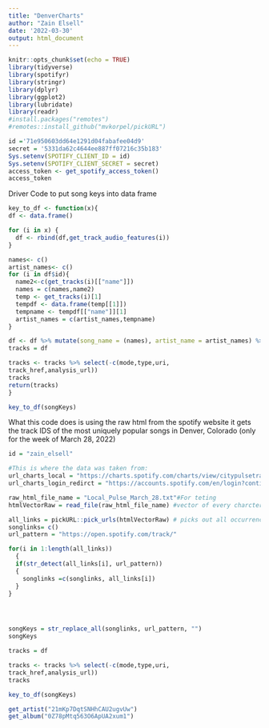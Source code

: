 ```yaml
---
title: "DenverCharts"
author: "Zain Elsell"
date: '2022-03-30'
output: html_document
---
```


```r
knitr::opts_chunk$set(echo = TRUE)
library(tidyverse)
library(spotifyr)
library(stringr)
library(dplyr)
library(ggplot2)
library(lubridate)
library(readr)
#install.packages("remotes")
#remotes::install_github("mvkorpel/pickURL")

```


```r
id ='71e950603dd64e1291d04fabafee04d9'
secret = '5331da62c4644ee887ff07216c35b183'
Sys.setenv(SPOTIFY_CLIENT_ID = id)
Sys.setenv(SPOTIFY_CLIENT_SECRET = secret)
access_token <- get_spotify_access_token()
access_token
```


Driver Code to put song keys into data frame
```r
key_to_df <- function(x){
df <- data.frame()

for (i in x) {
  df <- rbind(df,get_track_audio_features(i))
}

names<- c()
artist_names<- c()
for (i in df$id){
  name2<-c(get_tracks(i)[["name"]])
  names = c(names,name2)
  temp <- get_tracks(i)[1]
  tempdf <- data.frame(temp[[1]])
  tempname <- tempdf[["name"]][1]
  artist_names = c(artist_names,tempname)
}

df <- df %>% mutate(song_name = (names), artist_name = artist_names) %>% relocate(artist_name) %>% relocate(song_name)
tracks = df

tracks <- tracks %>% select(-c(mode,type,uri,	
track_href,analysis_url))
tracks
return(tracks)
}
```

```r
key_to_df(songKeys)
```

What this code does is using the raw html from the spotify website it gets the track IDS of the most uniquely popular songs in Denver, Colorado (only for the week of March 28, 2022) 

```r

id = "zain_elsell"

#This is where the data was taken from:
url_charts_local = "https://charts.spotify.com/charts/view/citypulsetrack-denver-weekly/latest"
url_charts_login_redirct = "https://accounts.spotify.com/en/login?continue=https%3A%2F%2Fcharts.spotify.com/login"

raw_html_file_name = "Local_Pulse_March_28.txt"#For teting 
htmlVectorRaw = read_file(raw_html_file_name) #vector of every charcter in the

all_links = pickURL::pick_urls(htmlVectorRaw) # picks out all occurrences of links in the raw html code
songlinks= c()
url_pattern = "https://open.spotify.com/track/"

for(i in 1:length(all_links))
  {
  if(str_detect(all_links[i], url_pattern))
  {
    songlinks =c(songlinks, all_links[i])
  }
}




songKeys = str_replace_all(songlinks, url_pattern, "")
songKeys
```



```r
tracks = df

tracks <- tracks %>% select(-c(mode,type,uri,	
track_href,analysis_url))
tracks
```

```r
key_to_df(songKeys)
```




```r

get_artist("21mKp7DqtSNHhCAU2ugvUw")
get_album("0Z78pMtq563O6ApUA2xum1")
```


















































































